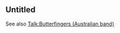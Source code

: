 <article id="2450624" title=Talk:Butterfingers>
	<talkpage id="2450624" title="Talk:Butterfingers">
{{WikiProject Disambiguation}}

==Untitled==
See also [[Talk:Butterfingers (Australian band)]]
	</talkpage>
</article>